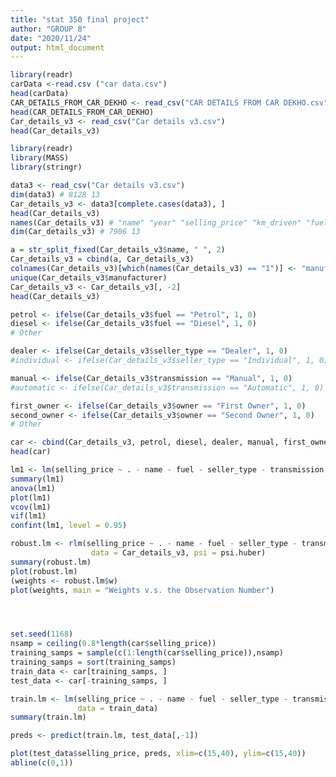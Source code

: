---
title: "stat 350 final project"
author: "GROUP 8"
date: "2020/11/24"
output: html_document
---
```{r}
library(readr)
carData <-read.csv ("car data.csv")
head(carData)
CAR_DETAILS_FROM_CAR_DEKHO <- read_csv("CAR DETAILS FROM CAR DEKHO.csv")
head(CAR_DETAILS_FROM_CAR_DEKHO)
Car_details_v3 <- read_csv("Car details v3.csv")
head(Car_details_v3)
```



```{r}
library(readr)
library(MASS)
library(stringr)

data3 <- read_csv("Car details v3.csv")
dim(data3) # 8128 13
Car_details_v3 <- data3[complete.cases(data3), ]
head(Car_details_v3)
names(Car_details_v3) # "name" "year" "selling_price" "km_driven" "fuel" "seller_type" "transmission" "owner" "mileage" "engine" "max_power" "torque" "seats"  
dim(Car_details_v3) # 7906 13

a = str_split_fixed(Car_details_v3$name, " ", 2)
Car_details_v3 = cbind(a, Car_details_v3)
colnames(Car_details_v3)[which(names(Car_details_v3) == "1")] <- "manufacturer"
unique(Car_details_v3$manufacturer)
Car_details_v3 <- Car_details_v3[, -2]
head(Car_details_v3)

petrol <- ifelse(Car_details_v3$fuel == "Petrol", 1, 0)
diesel <- ifelse(Car_details_v3$fuel == "Diesel", 1, 0)
# Other

dealer <- ifelse(Car_details_v3$seller_type == "Dealer", 1, 0)
#individual <- ifelse(Car_details_v3$seller_type == "Individual", 1, 0)

manual <- ifelse(Car_details_v3$transmission == "Manual", 1, 0)
#automatic <- ifelse(Car_details_v3$transmission == "Automatic", 1, 0)

first_owner <- ifelse(Car_details_v3$owner == "First Owner", 1, 0)
second_owner <- ifelse(Car_details_v3$owner == "Second Owner", 1, 0)
# Other

car <- cbind(Car_details_v3, petrol, diesel, dealer, manual, first_owner, second_owner)
head(car)

lm1 <- lm(selling_price ~ . - name - fuel - seller_type - transmission - owner - mileage - engine - max_power - torque - manufacturer, data = car)
summary(lm1)
anova(lm1)
plot(lm1)
vcov(lm1)
vif(lm1)
confint(lm1, level = 0.95)

robust.lm <- rlm(selling_price ~ . - name - fuel - seller_type - transmission - owner - mileage - engine - max_power - torque - manufacturer,
                  data = Car_details_v3, psi = psi.huber)
summary(robust.lm)
plot(robust.lm)
(weights <- robust.lm$w)
plot(weights, main = "Weights v.s. the Observation Number")




set.seed(1168)
nsamp = ceiling(0.8*length(car$selling_price))
training_samps = sample(c(1:length(car$selling_price)),nsamp)
training_samps = sort(training_samps)
train_data <- car[training_samps, ]
test_data <- car[-training_samps, ]

train.lm <- lm(selling_price ~ . - name - fuel - seller_type - transmission - owner - mileage - engine - max_power - torque - manufacturer,
               data = train_data)
summary(train.lm)

preds <- predict(train.lm, test_data[,-1])

plot(test_data$selling_price, preds, xlim=c(15,40), ylim=c(15,40))
abline(c(0,1))

```


